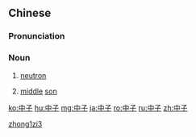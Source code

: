 ==Chinese==
{{zh-forms}}

===Pronunciation===
{{zh-pron
|m=zhōngzǐ
|c=zung1 zi2
|mn=tiong-chú
|cat=n
}}

===Noun===
{{zh-noun}}

# [[neutron]]
# {{lb|zh|archaic}} [[middle]] [[son]]

[[Category:Mandarin archaic terms|zhong1zi3]]

[[ko:中子]]
[[hu:中子]]
[[mg:中子]]
[[ja:中子]]
[[ro:中子]]
[[ru:中子]]
[[zh:中子]]